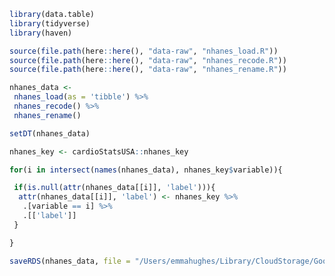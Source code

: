 ```r
library(data.table)
library(tidyverse)
library(haven)
```

```r
source(file.path(here::here(), "data-raw", "nhanes_load.R"))
source(file.path(here::here(), "data-raw", "nhanes_recode.R"))
source(file.path(here::here(), "data-raw", "nhanes_rename.R"))

nhanes_data <-
 nhanes_load(as = 'tibble') %>%
 nhanes_recode() %>%
 nhanes_rename()

setDT(nhanes_data)

nhanes_key <- cardioStatsUSA::nhanes_key

for(i in intersect(names(nhanes_data), nhanes_key$variable)){

 if(is.null(attr(nhanes_data[[i]], 'label'))){
  attr(nhanes_data[[i]], 'label') <- nhanes_key %>%
   .[variable == i] %>%
   .[['label']]
 }

}
```

```r
saveRDS(nhanes_data, file = "/Users/emmahughes/Library/CloudStorage/GoogleDrive-eah9921@nyu.edu/.shortcut-targets-by-id/1--Zx4PWnpQp3otXrBBjLZuuTrtPXL8I8/NHANES Data/BP Data/BP_NHANES.rds")
```

